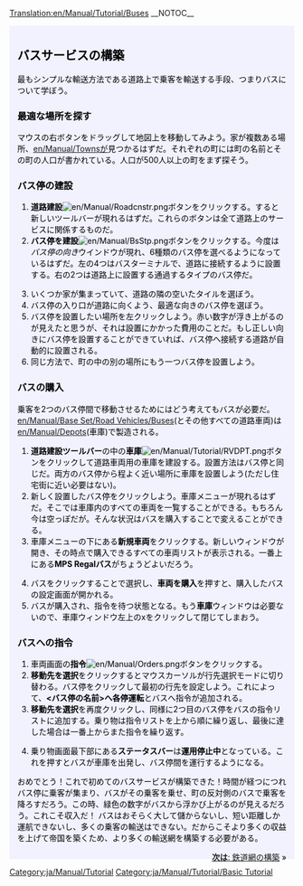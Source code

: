 [[Translation:en/Manual/Tutorial/Buses]]
{{en/Translation|origin= en/Manual/Tutorial/Buses
|from  = en
|to    = ja
|Percentage = 95
}}
__NOTOC__
{{en/Tabs|5|2
|ja/Manual/Tutorial/Main Page|1. はじめに<!--
-->|ja/Manual/Tutorial/Buses|2. バス<!--
-->|ja/Manual/Tutorial/Trains|3. 鉄道<!--
-->|ja/Manual/Tutorial/Planes|4. 飛行機<!--
-->|ja/Manual/Tutorial/Conclusion|5. おわりに}}
<div style="padding:.5em 1em 1em 1em; border-top:none; background-color:#f1f2fe; color:#000;">
{{ja/Manual/Tutorial/Navigation}}
==バスサービスの構築==
最もシンプルな輸送方法である道路上で乗客を輸送する手段、つまりバスについて学ぼう。
===最適な場所を探す===
マウスの右ボタンをドラッグして地図上を移動してみよう。家が複数ある場所、[[en/Manual/Towns]]が見つかるはずだ。それぞれの町には町の名前とその町の人口が書かれている。人口が500人以上の町をまず探そう。

===バス停の建設===
# '''道路建設'''[[File:en/Manual/Roadcnstr.png]]ボタンをクリックする。すると新しいツールバーが現れるはずだ。これらのボタンは全て道路上のサービスに関係するものだ。
#'''バス停を建設'''[[File:en/Manual/BsStp.png]]ボタンをクリックする。今度は''バス停の向き''ウインドウが現れ、6種類のバス停を選べるようになっているはずだ。左の4つはバスターミナルで、道路に接続するように設置する。右の2つは道路上に設置する通過するタイプのバス停だ。
{{en/Phototable|[[File:en/Manual/Tutorial bus 2.png]]|バス停の向きと設置場所|none|6=:}}
<ol start="3">
<li>いくつか家が集まっていて、道路の隣の空いたタイルを選ぼう。
<li>バス停の入り口が道路に向くよう、最適な向きのバス停を選ぼう。
<li>バス停を設置したい場所を左クリックしよう。赤い数字が浮き上がるのが見えたと思うが、それは設置にかかった費用のことだ。もし正しい向きにバス停を設置することができていれば、バス停へ接続する道路が自動的に設置される。
<li>同じ方法で、町の中の別の場所にもう一つバス停を設置しよう。
</ol>
{{en/Phototable|[[File:en/Manual/Tutorial bus 4.png|400px]]|2つのバス停が設置できた。|none|6=:}}

===バスの購入===
乗客を2つのバス停間で移動させるためにはどう考えてもバスが必要だ。[[en/Manual/Base Set/Road Vehicles/Buses]](とその他すべての道路車両)は [[en/Manual/Depots]](車庫)で製造される。
#'''道路建設ツールバー'''の中の'''車庫'''[[File:en/Manual/Tutorial/RVDPT.png]]ボタンをクリックして道路車両用の車庫を建設する。設置方法はバス停と同じだ。両方のバス停から程よく近い場所に車庫を設置しよう(ただし住宅街に近い必要はない)。
#新しく設置したバス停をクリックしよう。車庫メニューが現れるはずだ。そこでは車庫内のすべての車両を一覧することができる。もちろん今は空っぽだが。そんな状況はバスを購入することで変えることができる。
#車庫メニューの下にある'''新規車両'''をクリックする。新しいウィンドウが開き、その時点で購入できるすべての車両リストが表示される。一番上にある'''MPS Regalバス'''がちょうどよいだろう。
{{en/Phototable|[[File:en/Manual/Tutorial bus 5.png]]|車庫の中|none|6=:}}
<ol start="4">
<li>バスをクリックすることで選択し、'''車両を購入'''を押すと、購入したバスの設定画面が開かれる。
<li>バスが購入され、指令を待つ状態となる。もう'''車庫'''ウィンドウは必要ないので、車庫ウィンドウ左上のxをクリックして閉じてしまおう。
</ol>

===バスへの指令===
#車両画面の'''指令'''[[File:en/Manual/Orders.png]]ボタンをクリックする。
#'''移動先を選択'''をクリックするとマウスカーソルが行先選択モードに切り替わる。バス停をクリックして最初の行先を設定しよう。これによって、'''<バス停の名前>へ各停運転'''とバスへ指令が追加される。
#'''移動先を選択'''を再度クリックし、同様に2つ目のバス停をバスの指令リストに追加する。乗り物は指令リストを上から順に繰り返し、最後に達した場合は一番上からまた指令を繰り返す。
{{en/Phototable|[[File:en/Manual/Tutorial bus 6.png]]|バスへの指令|none|6=:}}
<ol start="4">
<li>乗り物画面最下部にある'''ステータスバー'''は'''運用停止中'''となっている。これを押すとバスが車庫を出発し、バス停間を運行するようになる。
</ol>
{{en/Phototable|[[File:en/Manual/Tutorial bus 7.png]]|初めてのバスがバス停に到着するところ|none|6=:}}
おめでとう！これで初めてのバスサービスが構築できた！時間が経つにつれバス停に乗客が集まり、バスがその乗客を乗せ、町の反対側のバスで乗客を降ろすだろう。この時、緑色の数字がバスから浮かび上がるのが見えるだろう。これこそ収入だ！
バスはおそらく大して儲からないし、短い距離しか運航できないし、多くの乗客の輸送はできない。だからこそより多くの収益を上げて帝国を築くため、より多くの輸送網を構築する必要がある。



<span style="float: right">[[ja/Manual/Tutorial/Trains|'''次は''': 鉄道網の構築]] &raquo;</span>
</div>
[[Category:ja/Manual/Tutorial]]
[[Category:ja/Manual/Tutorial/Basic Tutorial]]